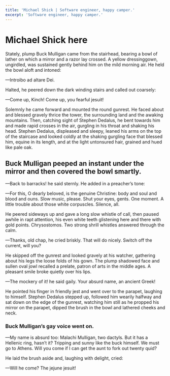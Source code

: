 ```yaml
---
title: 'Michael Shick | Software engineer, happy camper.'
excerpt: 'Software engineer, happy camper.'
---
```


# Michael Shick here

Stately, plump Buck Mulligan came from the stairhead, bearing a bowl of lather
on which a mirror and a razor lay crossed. A yellow dressinggown, ungirdled, was
sustained gently behind him on the mild morning air. He held the bowl aloft and
intoned:

—Introibo ad altare Dei.

Halted, he peered down the dark winding stairs and called out coarsely:

—Come up, Kinch! Come up, you fearful jesuit!

Solemnly he came forward and mounted the round gunrest. He faced about and
blessed gravely thrice the tower, the surrounding land and the awaking
mountains. Then, catching sight of Stephen Dedalus, he bent towards him and made
rapid crosses in the air, gurgling in his throat and shaking his head. Stephen
Dedalus, displeased and sleepy, leaned his arms on the top of the staircase and
looked coldly at the shaking gurgling face that blessed him, equine in its
length, and at the light untonsured hair, grained and hued like pale oak.

## Buck Mulligan peeped an instant under the mirror and then covered the bowl smartly.

—Back to barracks! he said sternly. He added in a preacher’s tone:

—For this, O dearly beloved, is the genuine Christine: body and soul and blood
and ouns. Slow music, please. Shut your eyes, gents. One moment. A little
trouble about those white corpuscles. Silence, all.

He peered sideways up and gave a long slow whistle of call, then paused awhile
in rapt attention, his even white teeth glistening here and there with gold
points. Chrysostomos. Two strong shrill whistles answered through the calm.

—Thanks, old chap, he cried briskly. That will do nicely. Switch off the
current, will you?

He skipped off the gunrest and looked gravely at his watcher, gathering about
his legs the loose folds of his gown. The plump shadowed face and sullen oval
jowl recalled a prelate, patron of arts in the middle ages. A pleasant smile
broke quietly over his lips.

—The mockery of it! he said gaily. Your absurd name, an ancient Greek!

He pointed his finger in friendly jest and went over to the parapet, laughing to
himself. Stephen Dedalus stepped up, followed him wearily halfway and sat down
on the edge of the gunrest, watching him still as he propped his mirror on the
parapet, dipped the brush in the bowl and lathered cheeks and neck.

### Buck Mulligan’s gay voice went on.

—My name is absurd too: Malachi Mulligan, two dactyls. But it has a Hellenic
ring, hasn’t it? Tripping and sunny like the buck himself. We must go to Athens.
Will you come if I can get the aunt to fork out twenty quid?

He laid the brush aside and, laughing with delight, cried:

—Will he come? The jejune jesuit!

<HomepageArticlesList />

<HomepageHero />
